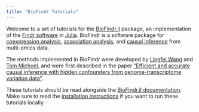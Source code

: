 ```yaml
---
title: "BioFindr Tutorials"
---
```


Welcome to a set of tutorials for the [BioFindr.jl][1] package, an implementation of the [Findr software](https://github.com/lingfeiwang/findr) in [Julia](https://julialang.org/). BioFindr is a software package for [coexpression analysis](coexpression.qmd), [association analysis](association.qmd), and [causal inference](causal-inference.qmd) from multi-omics data.

The methods implemented in BioFindr were developed by [Lingfei Wang](https://github.com/lingfeiwang) and [Tom Michoel](https://tmichoel.github.io), and were first described in the paper ["Efficient and accurate causal inference with hidden confounders from genome-transcriptome variation data"](https://doi.org/10.1371/journal.pcbi.1005703).

These tutorials should be read alongside the [BioFindr.jl documentation][2]. Make sure to read the [installation instructions](installation.qmd) if you want to run these tutorials locally.



[1]: https://github.com/tmichoel/BioFindr.jl
[2]: https://tmichoel.github.io/BioFindr.jl/dev/
